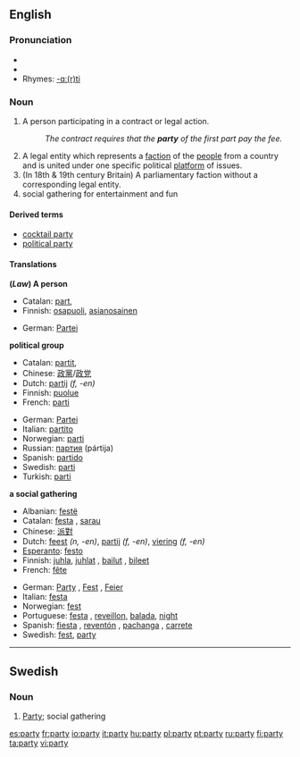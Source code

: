==English==

{{rank|spirit|sometimes|account|453|party|sight|electronic|sea}}

===Pronunciation===
* {{IPA|/pɑː.tiː/}}
*{{audio|en-us-party.ogg|Audio (US)}}
* Rhymes: [[Rhymes:English:-ɑː(r)ti|-ɑː(r)ti]]

===Noun===
{{en-noun|parti|es}}

# {{law}} A person participating in a contract or legal action.
#:''The contract requires that the '''party''' of the first part pay the fee.''
# A legal entity which represents a [[faction]] of the [[people]] from a country and is united under one specific political [[platform]] of issues.
# (In 18th & 19th century Britain) A parliamentary faction without a corresponding legal entity.
# social gathering for entertainment and fun

====Derived terms====
*[[cocktail party]]
*[[political party]]

====Translations====
'''(''Law'') A person'''
{{top}}
*Catalan: [[part]], {{f}}
*Finnish: [[osapuoli]], [[asianosainen]]
{{mid}}
*German: [[Partei]] {{f}}
{{bottom}}

'''political group'''
{{top}}
*Catalan: [[partit]], {{m}}
*Chinese: [[政黨]]/[[政党]]
*Dutch: [[partij]] ''(f, -en)''
*Finnish: [[puolue]]
*French: [[parti]] {{n}}
{{mid}}
*German: [[Partei]] {{f}}
*Italian: [[partito]] {{n}}
*Norwegian: [[parti]] {{n}}
*Russian: [[партия]] (pártija) {{f}}
*Spanish: [[partido]] {{m}}
*Swedish: [[parti]] {{n}}
*Turkish: [[parti]]
{{bottom}}

<!--Uncomment when adding first translation
'''a parliamentary faction'''
{{top}}
{{mid}}
{{bottom}}
-->

'''a social gathering'''
{{top}}
*Albanian: [[festë]]
*Catalan: [[festa]] {{f}}, [[sarau]] {{m}} 
*Chinese: [[派對]]
*Dutch: [[feest]] ''(n, -en)'', [[partij]] ''(f, -en)'', [[viering]] ''(f, -en)''
*[[Esperanto]]: [[festo]]
*Finnish: [[juhla]], [[juhlat]] {{p}}, [[bailut]] {{p}}, [[bileet]] {{p}}
*French: [[fête]] {{f}}
{{mid}}
*German: [[Party]] {{f}}, [[Fest]] {{n}}, [[Feier]] {{f}}
*Italian: [[festa]] {{f}}
*Norwegian: [[fest]] {{m}}
*Portuguese: [[festa]] {{f}}, [[reveillon]], [[balada]], [[night]]
*Spanish: [[fiesta]] {{f}}, [[reventón]] {{m}}, [[pachanga]] {{f}}, [[carrete]] {{m}}
*Swedish: [[fest]], [[party#Swedish|party]] {{n}}
{{bottom}}

----

==Swedish==

===Noun===
{{sv-noun-reg-n}}

#[[#English|Party]]; social gathering

[[es:party]]
[[fr:party]]
[[io:party]]
[[it:party]]
[[hu:party]]
[[pl:party]]
[[pt:party]]
[[ru:party]]
[[fi:party]]
[[ta:party]]
[[vi:party]]